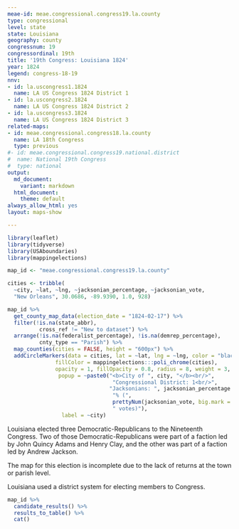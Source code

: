 ```yaml
---
meae-id: meae.congressional.congress19.la.county
type: congressional
level: state
state: Louisiana
geography: county
congressnum: 19
congressordinal: 19th
title: '19th Congress: Louisiana 1824'
year: 1824
legend: congress-18-19
nnv:
- id: la.uscongress1.1824
  name: LA US Congress 1824 District 1
- id: la.uscongress2.1824
  name: LA US Congress 1824 District 2
- id: la.uscongress3.1824
  name: LA US Congress 1824 District 3
related-maps:
- id: meae.congressional.congress18.la.county
  name: LA 18th Congress
  type: previous
#- id: meae.congressional.congress19.national.district
#  name: National 19th Congress
#  type: national
output:
  md_document:
    variant: markdown
  html_document:
    theme: default
always_allow_html: yes
layout: maps-show

---
```


```r
library(leaflet)
library(tidyverse)
library(USAboundaries)
library(mappingelections)

map_id <- "meae.congressional.congress19.la.county"

cities <- tribble(
  ~city, ~lat, ~lng, ~jacksonian_percentage, ~jacksonian_vote, 
  "New Orleans", 30.0686, -89.9390, 1.0, 928)
```

<div class="map">

```r
map_id %>%
  get_county_map_data(election_date = "1824-02-17") %>%
  filter(!is.na(state_abbr),
          cross_ref != "New to dataset") %>%
  arrange(!is.na(federalist_percentage), !is.na(demrep_percentage), 
          cnty_type == "Parish") %>% 
  map_counties(cities = FALSE, height = "600px") %>% 
  addCircleMarkers(data = cities, lat = ~lat, lng = ~lng, color = "black",
               fillColor = mappingelections:::poli_chrome(cities),
               opacity = 1, fillOpacity = 0.8, radius = 8, weight = 3,
                popup = ~paste0("<b>City of ", city, "</b><br/>",
                                 "Congressional District: 1<br/>",
                                "Jacksonians: ", jacksonian_percentage * 100,
                                 "% (", 
                                 prettyNum(jacksonian_vote, big.mark = ","),
                                 " votes)"),
                 label = ~city)

```

</div>

Louisiana elected three Democratic-Republicans to the Nineteenth Congress. Two of those Democratic-Republicans were part of a faction led by John Quincy Adams and Henry Clay, and the other was part of a faction led by Andrew Jackson.

The map for this election is incomplete due to the lack of returns at the town or parish level.

Louisiana used a district system for electing members to Congress. 

<div class="results-table">

```r
map_id %>%
  candidate_results() %>%
  results_to_table() %>%
  cat()
```

</div>
